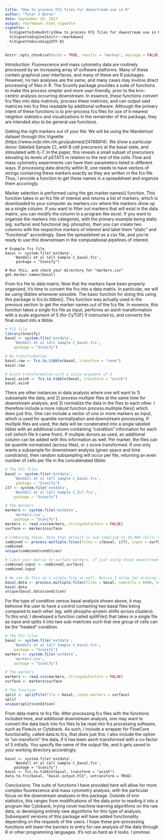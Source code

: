 ```yaml
---
title: "How to process FCS files for downstream use in R"
author: "Tyler J Burns"
date: September 29, 2017
output: rmarkdown::html_vignette
vignette: >
  %\VignetteIndexEntry{How to process FCS files for downstream use in R}
  %\VignetteEngine{knitr::rmarkdown}
  %\VignetteEncoding{UTF-8}
---
```


```r
knitr::opts_chunk$set(echo = TRUE, results = "markup", message = FALSE, warning = FALSE)
```

Introduction: 
Fluorescence and mass cytometry data are routinely processed by an increasing array of software platforms. Many of these contain graphical user interfaces, and many of these are R packages. However, no two analyses are the same, and many cases may involve direct processing of files in R. The Sconify package provides a suite of functions to make this process simpler and more user-friendly, prior to the knn-centric analysis occurring downstream. In essence, these functions convert fcs files into data matrices, process these matrices, and can output said matrices into fcs files readable by additional software. Although the primary intent of these functions is to pre-process fcs files for use of k-nearest neighbor statistics and visualizations in the remainder of this package, they are intended also to be general use functions. 

Getting the right markers out of your file: 
We will be using the Wanderlust dataset through this Vignette (https://www.ncbi.nlm.nih.gov/pubmed/24766814). We show a particular donor (labeled Sample C), with B cell precursors at the basal state, and stimulated with IL-7. In the paper, this reveals a small subset of precursors elevating its levels of pSTAT5 in relation to the rest of the cells. Flow and mass cytometry experiments can have their parameters listed in different ways. If processing data directly within R, one needs to have vectors of strings containing these markers exactly as they are written in the fcs file. Thus, I provide a function to get these names in a spreadsheet and organize them accoringly. 

Marker selection is performed using the get.marker.names() function. This function takes in an fcs file of interest and returns a list of markers, which is downloaded to your computer as markers.csv where the markers show up as a single column. If you want to filter out markers that will exist in the data matrix, you can modify the column in a program like excel. If you want to organize the markers into categories, with the primary example being static (eg. surface) and functional (eg. phospho), then you can create two columns with the respective markers of interest and label them "static" and "functional" accordingly. Save the spreadsheet as a csv file, and you're ready to use this downstream in the computational pipelines of interest. 

```
# Example fcs file
basal <- system.file('extdata',
    'Bendall et al Cell Sample C_basal.fcs',
     package = "Sconify")

# Run this, and check your directory for "markers.csv"
get.marker.names(basal)

```

From fcs file to data matrix:
Now that the markers have been properly organized, it's time to convert the fcs into a data matrix. In particular, we will be using tibbles whenever possible. The basic function for doing this using this package is fcs.to.tibble(). This function was actually used in the previous section to get the marker names out of the fcs file. In essence, this function takes a single fcs file as input, performs an asinh transformation with a scale argument of 5 (for CyTOF) if instructed to, and converts the final output into a tibble. 

```r
# FCS file
library(Sconify)
basal <- system.file('extdata',
    'Bendall et al Cell Sample C_basal.fcs',
    package = "Sconify")

# No transformation
basal.raw <- fcs.to.tibble(basal, transform = "none")
basal.raw

# Asinh transformation with a scale argument of 5
basal.asinh <- fcs.to.tibble(basal, transform = "asinh")
basal.asinh

```

There are other instances in data analysis where one will want to 1) subsample the data, and 2) process multiple files at the same time for downstream analysis, and 3) normalize the data in the files to each other. I therefore include a more robust function process.mulitiple.files() which does just this. One can include a vector of one or more markers as input, which is used for quantile normalization and downstream processing. If multiple files are used, the data will be conatenated into a single labeled tibble with an additional column containing "condition" information for each cell (which file it came from). If multiple donors as used, an additional column can be added with this information as well. Per marker, the files can be quantile normalized (across files), or z score transformed. If one only wants a subsample for downstream analysis (given space and time constrains), then random subsampling will occur per file, returning an even number of cells per file in the concatenated tibble.

```r
# The FCS files
basal <- system.file('extdata',
    'Bendall et al Cell Sample C_basal.fcs',
     package = "Sconify")
il7 <- system.file('extdata',
    'Bendall et al Cell Sample C_IL7.fcs',
    package = "Sconify")

# The markers
markers <- system.file('extdata',
    'markers.csv',
    package = "Sconify")
markers <- read.csv(markers, stringsAsFactors = FALSE)
surface <- markers$surface

# Combining these. Note that default is sub-sampling to 10,000 cells, not normalizing, and not scaling
combined <- process.multiple.files(files = c(basal, il7), input = surface)
combined
unique(combined$condition)

# Limit your matrix to surface markers, if just using those downstream
combined.input <- combined[,surface]
combined.input

# We can do this on a single file as well. Notice I allow for scaling and I change the number of cells
basal.data <- process.multiple.files(files = basal, numcells = 6000, scale = TRUE, input = surface)
basal.data
unique(basal.data$condition)

```

For the type of condition versus basal analysis shown above, it may behoove the user to have a control containing two basal files being compared to each other (eg. with phospho-protein shifts across clusters). To this end, I developed a function called splitFile() that takes in a single file as input and splits it into two sub-matricies such that one group of cells can be the "treated" condition. 

```r
# The FCS files
basal <- system.file('extdata',
    'Bendall et al Cell Sample C_basal.fcs',
    package = "Sconify")
markers <- system.file('extdata',
    'markers.csv',
    package = "Sconify")

# The markers
markers <- read.csv(markers, stringsAsFactors = FALSE)
surface <- markers$surface

# The function
split <- splitFile(file = basal, input.markers = surface)
split
unique(split$condition)

```


From data matrix to fcs file:
After processing fcs files with the functions included here, and additional downstream analysis, one may want to convert the data back into fcs files to be read into fcs processing software, such as FlowJo or Cytobank. As such, I include a wrapper for FlowCore functionality, called data.to.fcs, that does just this. I also include the option to "un-transform" the data, if it has been asinh transformed with a co-factor of 5 initially. You specify the name of the output file, and it gets saved to your working directory accordingly.

```
basal <- system.file('extdata',
    'Bendall et al Cell Sample C_basal.fcs',
    package = "Sconify")
basal <- fcs.to.tibble(basal, transform = "asinh")
data.to.fcs(basal, "basal.output.FCS", untransform = TRUE)

```

Conclusions: 
The suite of functions I have provided here will allow for more complex fluorescence and mass cytometry analysis, with the particular focus on the downstream analyses in this package. Outside of knn statistics, this ranges from modifications of the data prior to reading it into a program like Cytobank, trying novel machine learning algorithms on the raw data, or developing entirely new algoirthms for this type of analysis. Subsequent versions of this package will have added functionality depending on the requests of the users. I hope these pre-processing functions will lower the barriers to entry for raw analysis of the data through R or other programming languages. It's not as hard as it looks. I promise. 

